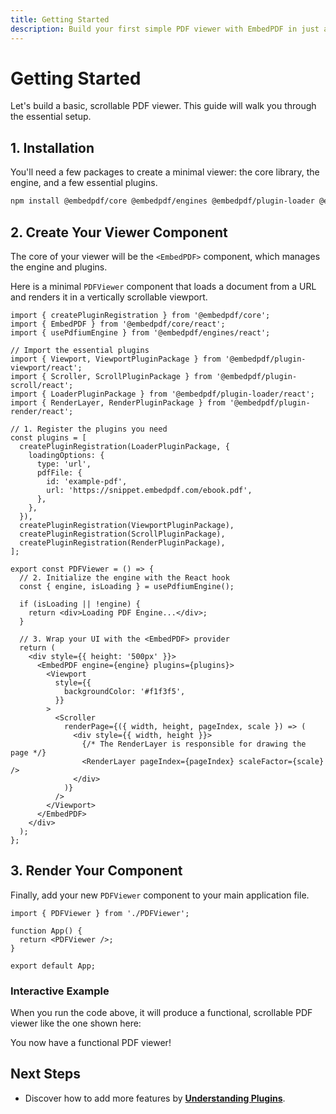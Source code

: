 ```yaml
---
title: Getting Started
description: Build your first simple PDF viewer with EmbedPDF in just a few steps.
---
```


# Getting Started

Let's build a basic, scrollable PDF viewer. This guide will walk you through the essential setup.

## 1. Installation

You'll need a few packages to create a minimal viewer: the core library, the engine, and a few essential plugins.

```sh npm2yarn
npm install @embedpdf/core @embedpdf/engines @embedpdf/plugin-loader @embedpdf/plugin-viewport @embedpdf/plugin-scroll @embedpdf/plugin-render
````

## 2\. Create Your Viewer Component

The core of your viewer will be the `<EmbedPDF>` component, which manages the engine and plugins.

Here is a minimal `PDFViewer` component that loads a document from a URL and renders it in a vertically scrollable viewport.

```tsx copy filename="PDFViewer.tsx"
import { createPluginRegistration } from '@embedpdf/core';
import { EmbedPDF } from '@embedpdf/core/react';
import { usePdfiumEngine } from '@embedpdf/engines/react';

// Import the essential plugins
import { Viewport, ViewportPluginPackage } from '@embedpdf/plugin-viewport/react';
import { Scroller, ScrollPluginPackage } from '@embedpdf/plugin-scroll/react';
import { LoaderPluginPackage } from '@embedpdf/plugin-loader/react';
import { RenderLayer, RenderPluginPackage } from '@embedpdf/plugin-render/react';

// 1. Register the plugins you need
const plugins = [
  createPluginRegistration(LoaderPluginPackage, {
    loadingOptions: {
      type: 'url',
      pdfFile: {
        id: 'example-pdf',
        url: 'https://snippet.embedpdf.com/ebook.pdf',
      },
    },
  }),
  createPluginRegistration(ViewportPluginPackage),
  createPluginRegistration(ScrollPluginPackage),
  createPluginRegistration(RenderPluginPackage),
];

export const PDFViewer = () => {
  // 2. Initialize the engine with the React hook
  const { engine, isLoading } = usePdfiumEngine();

  if (isLoading || !engine) {
    return <div>Loading PDF Engine...</div>;
  }

  // 3. Wrap your UI with the <EmbedPDF> provider
  return (
    <div style={{ height: '500px' }}>
      <EmbedPDF engine={engine} plugins={plugins}>
        <Viewport
          style={{
            backgroundColor: '#f1f3f5',
          }}
        >
          <Scroller
            renderPage={({ width, height, pageIndex, scale }) => (
              <div style={{ width, height }}>
                {/* The RenderLayer is responsible for drawing the page */}
                <RenderLayer pageIndex={pageIndex} scaleFactor={scale} />
              </div>
            )}
          />
        </Viewport>
      </EmbedPDF>
    </div>
  );
};
```

## 3\. Render Your Component

Finally, add your new `PDFViewer` component to your main application file.

```tsx filename="App.tsx"
import { PDFViewer } from './PDFViewer';

function App() {
  return <PDFViewer />;
}

export default App;
```

### Interactive Example

When you run the code above, it will produce a functional, scrollable PDF viewer like the one shown here:


<PDFViewer />

You now have a functional PDF viewer!

## Next Steps

  - Discover how to add more features by **[Understanding Plugins](./understanding-plugins.md)**.